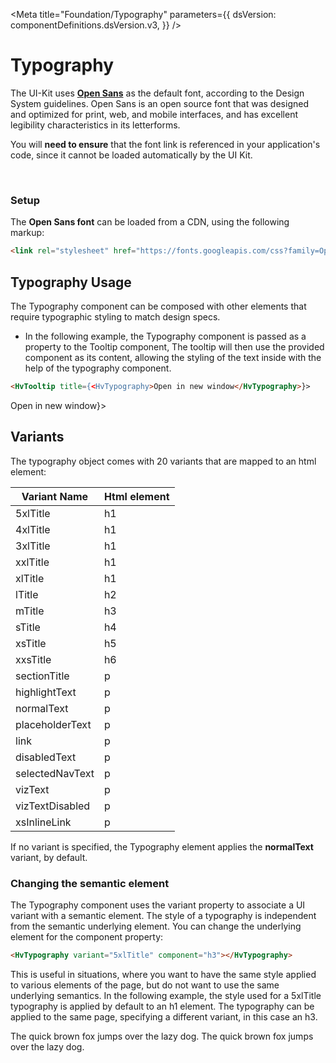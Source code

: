 


<Meta
  title="Foundation/Typography"
  parameters={{
    dsVersion: componentDefinitions.dsVersion.v3,
  }}
/>

# Typography

<MaturityStatus />

The UI-Kit uses **[Open Sans](https://fonts.google.com/specimen/Open+Sans)** as the default font, according to the Design System guidelines. Open Sans is an open source font that was designed and optimized for print, web, and mobile interfaces, and has excellent legibility characteristics in its letterforms.

You will **need to ensure** that the font link is referenced in your application's code, since it cannot be loaded automatically by the UI Kit.

<br />

### Setup

The **Open Sans font** can be loaded from a CDN, using the following markup:

```html
<link rel="stylesheet" href="https://fonts.googleapis.com/css?family=Open+Sans:300,400,500,600" />
```

<Preview>
  <Story name="Description">
    <Typography />
  </Story>
</Preview>

<ArgsTable of={HvTypography} />

## Typography Usage

The Typography component can be composed with other elements that require typographic styling to match design specs.

- In the following example, the Typography component is passed as a property to the Tooltip component,
  The tooltip will then use the provided component as its content, allowing the styling of the text inside with the help of the typography component.

```html
<HvTooltip title={<HvTypography>Open in new window</HvTypography>}>
```

<Preview>
  <Story name="Typography Usage">
    <HvTooltip title={<HvTypography>Open in new window</HvTypography>}>
      <HvButton icon aria-label="Popup">
        <a href="#">
          <PopUp />
        </a>
      </HvButton>
    </HvTooltip>
  </Story>
</Preview>

## Variants

The typography object comes with 20 variants that are mapped to an html element:

| Variant Name    | Html element |
| --------------- | ------------ |
| 5xlTitle        | h1           |
| 4xlTitle        | h1           |
| 3xlTitle        | h1           |
| xxlTitle        | h1           |
| xlTitle         | h1           |
| lTitle          | h2           |
| mTitle          | h3           |
| sTitle          | h4           |
| xsTitle         | h5           |
| xxsTitle        | h6           |
| sectionTitle    | p            |
| highlightText   | p            |
| normalText      | p            |
| placeholderText | p            |
| link            | p            |
| disabledText    | p            |
| selectedNavText | p            |
| vizText         | p            |
| vizTextDisabled | p            |
| xsInlineLink    | p            |

If no variant is specified, the Typography element applies the **normalText** variant, by default.

### Changing the semantic element

The Typography component uses the variant property to associate a UI variant with a semantic element. The style of a typography is independent from the semantic underlying element.
You can change the underlying element for the component property:

```html
<HvTypography variant="5xlTitle" component="h3"></HvTypography>
```

This is useful in situations, where you want to have the same style applied to various elements of the page, but do not want to use the same underlying semantics. In the following example, the style used for a 5xlTitle typography is applied by default to an h1 element. The typography can be applied to the same page, specifying a different variant, in this case an h3.

<Preview>
  <Story name="Changing the semantic element">
    <HvTypography variant="5xlTitle">The quick brown fox jumps over the lazy dog.</HvTypography>
    <HvTypography variant="5xlTitle" component="h3">
      The quick brown fox jumps over the lazy dog.
    </HvTypography>
  </Story>
</Preview>

